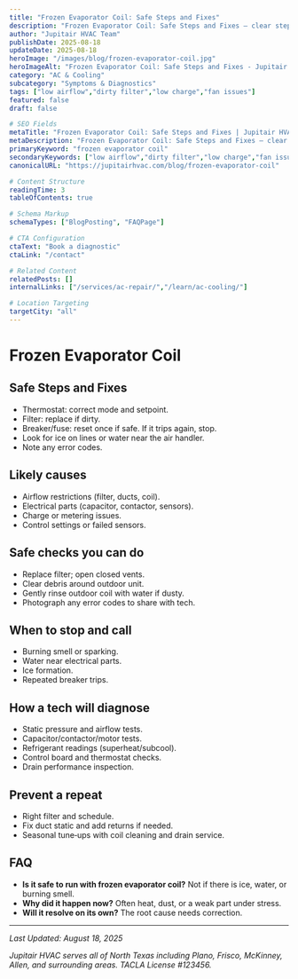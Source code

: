 ```yaml
---
title: "Frozen Evaporator Coil: Safe Steps and Fixes"
description: "Frozen Evaporator Coil: Safe Steps and Fixes — clear steps, practical detail, and when to call a pro in North Texas."
author: "Jupitair HVAC Team"
publishDate: 2025-08-18
updateDate: 2025-08-18
heroImage: "/images/blog/frozen-evaporator-coil.jpg"
heroImageAlt: "Frozen Evaporator Coil: Safe Steps and Fixes - Jupitair HVAC"
category: "AC & Cooling"
subcategory: "Symptoms & Diagnostics"
tags: ["low airflow","dirty filter","low charge","fan issues"]
featured: false
draft: false

# SEO Fields
metaTitle: "Frozen Evaporator Coil: Safe Steps and Fixes | Jupitair HVAC"
metaDescription: "Frozen Evaporator Coil: Safe Steps and Fixes — clear steps, practical detail, and when to call a pro in North Texas."
primaryKeyword: "frozen evaporator coil"
secondaryKeywords: ["low airflow","dirty filter","low charge","fan issues"]
canonicalURL: "https://jupitairhvac.com/blog/frozen-evaporator-coil"

# Content Structure
readingTime: 3
tableOfContents: true

# Schema Markup
schemaTypes: ["BlogPosting", "FAQPage"]

# CTA Configuration
ctaText: "Book a diagnostic"
ctaLink: "/contact"

# Related Content
relatedPosts: []
internalLinks: ["/services/ac-repair/","/learn/ac-cooling/"]

# Location Targeting
targetCity: "all"
---
```



# Frozen Evaporator Coil



## Safe Steps and Fixes
- Thermostat: correct mode and setpoint.
- Filter: replace if dirty.
- Breaker/fuse: reset once if safe. If it trips again, stop.
- Look for ice on lines or water near the air handler.
- Note any error codes.



<BlogCTA variant="inline" />
</div>

## Likely causes
- Airflow restrictions (filter, ducts, coil).
- Electrical parts (capacitor, contactor, sensors).
- Charge or metering issues.
- Control settings or failed sensors.


## Safe checks you can do
- Replace filter; open closed vents.
- Clear debris around outdoor unit.
- Gently rinse outdoor coil with water if dusty.
- Photograph any error codes to share with tech.


## When to stop and call
- Burning smell or sparking.
- Water near electrical parts.
- Ice formation.
- Repeated breaker trips.


## How a tech will diagnose
- Static pressure and airflow tests.
- Capacitor/contactor/motor tests.
- Refrigerant readings (superheat/subcool).
- Control board and thermostat checks.
- Drain performance inspection.


## Prevent a repeat
- Right filter and schedule.
- Fix duct static and add returns if needed.
- Seasonal tune‑ups with coil cleaning and drain service.


## FAQ
- **Is it safe to run with frozen evaporator coil?** Not if there is ice, water, or burning smell.
- **Why did it happen now?** Often heat, dust, or a weak part under stress.
- **Will it resolve on its own?** The root cause needs correction.

---

<BlogCTA variant="end" />

*Last Updated: August 18, 2025*

*Jupitair HVAC serves all of North Texas including Plano, Frisco, McKinney, Allen, and surrounding areas. TACLA License #123456.*
